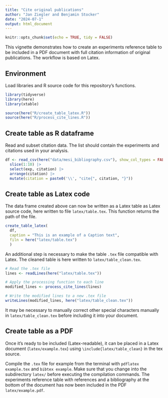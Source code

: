 ```yaml
---
title: "Cite original publications"
author: "Jan Ziegler and Benjamin Stocker"
date: "2024-07-1"
output: html_document
---
```


```r
knitr::opts_chunk$set(echo = TRUE, tidy = FALSE)
```

This vignette demonstrates how to create an experiments reference table to be included in a PDF document with full citation information of original publications. The workflow is based on Latex.

## Environment

Load libraries and R source code for this repository's functions.
```r
library(tidyverse)
library(here)
library(xtable)

source(here("R/create_table_latex.R"))
source(here("R/process_cite_lines.R"))
```

## Create table as R dataframe

Read and subset citation data. The list should contain the experiments and citations used in your analysis.
```r
df <- read_csv(here("data/mesi_bibliography.csv"), show_col_types = FALSE) |> 
  slice(1:10) |> 
  select(exp, citation) |> 
  arrange(citation) |>
  mutate(citation = paste0('\\', "cite{", citation, "}"))
```  

## Create table as Latex code

The data frame created above can now be written as a Latex table as Latex source code, here written to file `latex/table.tex`. This function returns the path of the file.
```r
create_table_latex(
  df, 
  caption = "This is an example of a Caption text", 
  filn = here("latex/table.tex") 
  )
```

An additional step is necessary to make the table `.tex` file compatible with Latex. The cleaned table is here written to `latex/table_clean.tex`.
```r
# Read the .tex file
lines <- readLines(here("latex/table.tex"))

# Apply the processing function to each line
modified_lines <- process_cite_lines(lines)

# Write the modified lines to a new .tex file
writeLines(modified_lines, here("latex/table_clean.tex"))
```

It may be necessary to manually correct other special characters manually in `latex/table_clean.tex` before including it into your document.

## Create table as a PDF

Once it's ready to be included (Latex-readable), it can be placed in a Latex document (`latex/example.tex`) using `\include{latex/table_clean}` in the tex source.

Compile the `.tex` file for example from the terminal with `pdflatex example.tex` and `bibtex example`. Make sure that you change into the subdirectory `latex/` before executing the compilation commands. The experiments reference table with references and a bibliography at the bottom of the document has now been included in the PDF `latex/example.pdf`.
